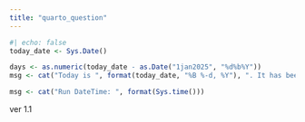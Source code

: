 ```yaml
---
title: "quarto_question"
---
```


```r
#| echo: false
today_date <- Sys.Date()

days <- as.numeric(today_date - as.Date("1jan2025", "%d%b%Y"))
msg <- cat("Today is ", format(today_date, "%B %-d, %Y"), ". It has been ", days, " days since January 1, 2025.", sep = "")

msg <- cat("Run DateTime: ", format(Sys.time()))
```

ver 1.1
